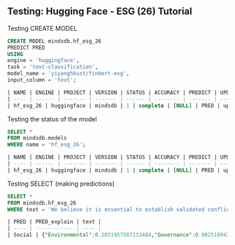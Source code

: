## Testing: Hugging Face - ESG (26) Tutorial

Testing CREATE MODEL
```sql
CREATE MODEL mindsdb.hf_esg_26
PREDICT PRED
USING
engine = 'huggingface',
task = 'text-classification',
model_name = 'yiyanghkust/finbert-esg',
input_column = 'text';
```

```sql
| NAME | ENGINE | PROJECT | VERSION | STATUS | ACCURACY | PREDICT | UPDATE_STATUS | MINDSDB_VERSION | ERROR | SELECT_DATA_QUERY | TRAINING_OPTIONS | CURRENT_TRAINING_PHASE | TOTAL_TRAINING_PHASES | TRAINING_PHASE_NAME | TAG | CREATED_AT | TRAINING_TIME |
| ---- | ------ | ------- | ------- | ------ | -------- | ------- | ------------- | --------------- | ----- | ----------------- | ---------------- | ---------------------- | --------------------- | ------------------- | --- | ---------- | ------------- |
| hf_esg_26 | huggingface | mindsdb | 1 | complete | [NULL] | PRED | up_to_date | 23.6.3.1 | [NULL] | [NULL] | {'target': 'PRED', 'using': {'task': 'text-classification', 'model_name': 'yiyanghkust/finbert-esg', 'input_column': 'text'}} | [NULL] | [NULL] | [NULL] | [NULL] | 2023-06-18 13:42:33.381029 | 42 |
```

Testing the status of the model
```sql
SELECT *
FROM mindsdb.models 
WHERE name = 'hf_esg_26';
```

```sql
| NAME | ENGINE | PROJECT | VERSION | STATUS | ACCURACY | PREDICT | UPDATE_STATUS | MINDSDB_VERSION | ERROR | SELECT_DATA_QUERY | TRAINING_OPTIONS | CURRENT_TRAINING_PHASE | TOTAL_TRAINING_PHASES | TRAINING_PHASE_NAME | TAG | CREATED_AT | TRAINING_TIME |
| ---- | ------ | ------- | ------- | ------ | -------- | ------- | ------------- | --------------- | ----- | ----------------- | ---------------- | ---------------------- | --------------------- | ------------------- | --- | ---------- | ------------- |
| hf_esg_26 | huggingface | mindsdb | 1 | complete | [NULL] | PRED | up_to_date | 23.6.3.1 | [NULL] | [NULL] | {'target': 'PRED', 'using': {'task': 'text-classification', 'model_name': 'yiyanghkust/finbert-esg', 'input_column': 'text'}} | [NULL] | [NULL] | [NULL] | [NULL] | 2023-06-18 13:42:33.381029 | 42 |
```

Testing SELECT (making predictions)
```sql
SELECT *
FROM mindsdb.hf_esg_26
WHERE text = 'We believe it is essential to establish validated conflict-free sources of 3TG within the Democratic Republic of the Congo (the “DRC”) and adjoining countries (together, with the DRC, the “Covered Countries”), so that these minerals can be procured in a way that contributes to economic growth and development in the region. To aid in this effort, we have established a conflict minerals policy and an internal team to implement the policy.';
```

```sql
| PRED | PRED_explain | text |
| ---- | ------------ | ---- |
| Social | {"Environmental":0.2031957507133484,"Governance":0.08251894265413284,"None":0.05089299753308296,"Social":0.6633923053741455} | We believe it is essential to establish validated conflict-free sources of 3TG within the Democratic Republic of the Congo (the “DRC”) and adjoining countries (together, with the DRC, the “Covered Countries”), so that these minerals can be procured in a way that contributes to economic growth and development in the region. To aid in this effort, we have established a conflict minerals policy and an internal team to implement the policy. |
```
